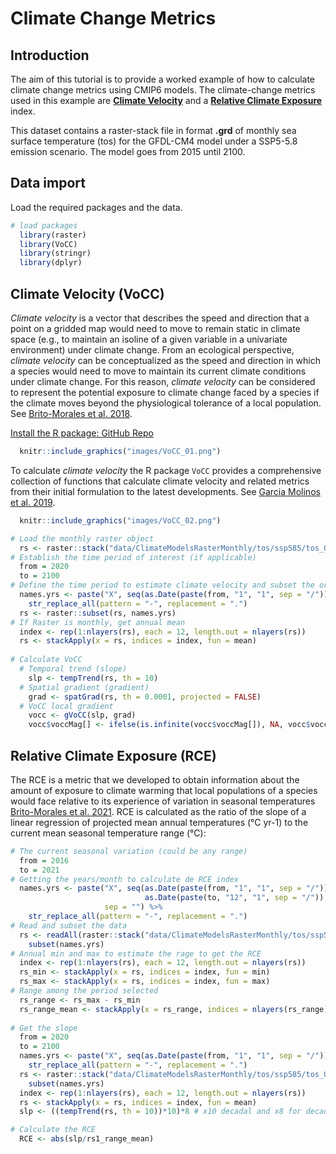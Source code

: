 # Climate Change Metrics

## Introduction

The aim of this tutorial is to provide a worked example of how to calculate climate change metrics using CMIP6 models. The climate-change metrics used in this example are [**Climate Velocity**](https://science.sciencemag.org/content/334/6056/652.abstract) and a [**Relative Climate Exposure**](https://www.researchsquare.com/article/rs-421078/v1) index.

This dataset contains a raster-stack file in format **.grd** of monthly sea surface temperature (tos) for the GFDL-CM4 model under a SSP5-5.8 emission scenario. The model goes from 2015 until 2100.

## Data import

Load the required packages and the data.

```r
# load packages
  library(raster)
  library(VoCC)
  library(stringr)
  library(dplyr)
```

## Climate Velocity (VoCC)

_Climate velocity_ is a vector that describes the speed and direction that a point on a gridded map would need to move to remain static in climate space (e.g., to maintain an isoline of a given variable in a univariate environment) under climate change. From an ecological perspective, _climate velocity_ can be conceptualized as the speed and direction in which a species would need to move to maintain its current climate conditions under climate change. For this reason, _climate velocity_ can be considered to represent the potential exposure to climate change faced by a species if the climate moves beyond the physiological tolerance of a local population. See [Brito-Morales et al. 2018](https://www.sciencedirect.com/science/article/pii/S0169534718300636?casa_token=x8K3zBG-CkwAAAAA:HiDxHChsoKHoonPvIPKOSNQMu3krUEUcMFYOBUYdRLuEhikg2MJ6MdyRKOHenfk3frdXMLjAeyc).

[Install the R package: GitHub Repo](https://github.com/JorGarMol/VoCC)

```r
  knitr::include_graphics("images/VoCC_01.png")
```

To calculate _climate velocity_ the R package `VoCC` provides a comprehensive collection of functions that calculate climate velocity and related metrics from their initial formulation to the latest developments. See [Garcia Molinos et al. 2019](https://besjournals.onlinelibrary.wiley.com/doi/full/10.1111/2041-210X.13295).

```r
  knitr::include_graphics("images/VoCC_02.png")
```

```r
# Load the monthly raster object
  rs <- raster::stack("data/ClimateModelsRasterMonthly/tos/ssp585/tos_Omon_GFDL-CM4_ssp585_2015-2100.grd")
# Establish the time period of interest (if applicable)
  from = 2020
  to = 2100
# Define the time period to estimate climate velocity and subset the original raster
  names.yrs <- paste("X", seq(as.Date(paste(from, "1", "1", sep = "/")), as.Date(paste(to, "12", "1", sep = "/")), by = "month"), sep = "") %>%
    str_replace_all(pattern = "-", replacement = ".")
  rs <- raster::subset(rs, names.yrs)
# If Raster is monthly, get annual mean
  index <- rep(1:nlayers(rs), each = 12, length.out = nlayers(rs))
  rs <- stackApply(x = rs, indices = index, fun = mean)
  
# Calculate VoCC
  # Temporal trend (slope)
    slp <- tempTrend(rs, th = 10)
  # Spatial gradient (gradient)
    grad <- spatGrad(rs, th = 0.0001, projected = FALSE)
  # VoCC local gradient
    vocc <- gVoCC(slp, grad)
    vocc$voccMag[] <- ifelse(is.infinite(vocc$voccMag[]), NA, vocc$voccMag[]) # replace inf with NAs
```

## Relative Climate Exposure (RCE)

The RCE is a metric that we developed to obtain information about the amount of exposure to climate warming that local populations of a species would face relative to its experience of variation in seasonal temperatures [Brito-Morales et al. 2021](https://www.researchsquare.com/article/rs-421078/v1). RCE is calculated as the ratio of the slope of a linear regression of projected mean annual temperatures (°C yr-1) to the current mean seasonal temperature range (°C):

```r
# The current seasonal variation (could be any range)
  from = 2016
  to = 2021
# Getting the years/month to calculate de RCE index
  names.yrs <- paste("X", seq(as.Date(paste(from, "1", "1", sep = "/")), 
                              as.Date(paste(to, "12", "1", sep = "/")), by = "month"), 
                     sep = "") %>%
    str_replace_all(pattern = "-", replacement = ".")
# Read and subset the data
  rs <- readAll(raster::stack("data/ClimateModelsRasterMonthly/tos/ssp585/tos_Omon_GFDL-CM4_ssp585_2015-2100.grd")) %>% 
    subset(names.yrs)
# Annual min and max to estimate the rage to get the RCE
  index <- rep(1:nlayers(rs), each = 12, length.out = nlayers(rs))
  rs_min <- stackApply(x = rs, indices = index, fun = min)
  rs_max <- stackApply(x = rs, indices = index, fun = max)
# Range among the period selected
  rs_range <- rs_max - rs_min
  rs_range_mean <- stackApply(x = rs_range, indices = nlayers(rs_range), fun = mean)
  
# Get the slope
  from = 2020
  to = 2100
  names.yrs <- paste("X", seq(as.Date(paste(from, "1", "1", sep = "/")), as.Date(paste(to, "12", "1", sep = "/")), by = "month"), sep = "") %>%
    str_replace_all(pattern = "-", replacement = ".")
  rs <- raster::stack("data/ClimateModelsRasterMonthly/tos/ssp585/tos_Omon_GFDL-CM4_ssp585_2015-2100.grd") %>% 
    subset(names.yrs)
  index <- rep(1:nlayers(rs), each = 12, length.out = nlayers(rs))
  rs <- stackApply(x = rs, indices = index, fun = mean)
  slp <- ((tempTrend(rs, th = 10))*10)*8 # x10 decadal and x8 for decades (2020-2100)

# Calculate the RCE
  RCE <- abs(slp/rs1_range_mean)
```






